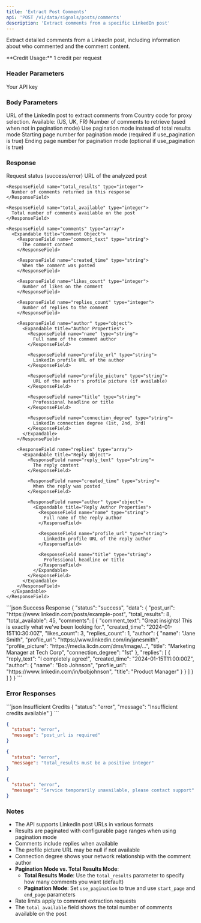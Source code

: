 ```yaml
---
title: 'Extract Post Comments'
api: 'POST /v1/data/signals/posts/comments'
description: 'Extract comments from a specific LinkedIn post'
---
```


Extract detailed comments from a LinkedIn post, including information about who commented and the comment content.

<Note>
  **Credit Usage:** 1 credit per request
</Note>

### Header Parameters

<ParamField header="x-api-key" type="string" required>
  Your API key
</ParamField>

### Body Parameters

<ParamField body="post_url" type="string" required>
  URL of the LinkedIn post to extract comments from
</ParamField>

<ParamField body="proxy_country" type="string" default="FR">
  Country code for proxy selection. Available: (US, UK, FR)
</ParamField>

<ParamField body="total_results" type="integer" default="10">
  Number of comments to retrieve (used when not in pagination mode)
</ParamField>

<ParamField body="use_pagination" type="boolean" default="false">
  Use pagination mode instead of total results mode
</ParamField>

<ParamField body="start_page" type="integer">
  Starting page number for pagination mode (required if use_pagination is true)
</ParamField>

<ParamField body="end_page" type="integer">
  Ending page number for pagination mode (optional if use_pagination is true)
</ParamField>

### Response

<ResponseField name="status" type="string">
  Request status (success/error)
</ResponseField>

<ResponseField name="data" type="object">
  <Expandable title="Properties">
    <ResponseField name="post_url" type="string">
      URL of the analyzed post
    </ResponseField>

    <ResponseField name="total_results" type="integer">
      Number of comments returned in this response
    </ResponseField>

    <ResponseField name="total_available" type="integer">
      Total number of comments available on the post
    </ResponseField>

    <ResponseField name="comments" type="array">
      <Expandable title="Comment Object">
        <ResponseField name="comment_text" type="string">
          The comment content
        </ResponseField>

        <ResponseField name="created_time" type="string">
          When the comment was posted
        </ResponseField>

        <ResponseField name="likes_count" type="integer">
          Number of likes on the comment
        </ResponseField>

        <ResponseField name="replies_count" type="integer">
          Number of replies to the comment
        </ResponseField>

        <ResponseField name="author" type="object">
          <Expandable title="Author Properties">
            <ResponseField name="name" type="string">
              Full name of the comment author
            </ResponseField>

            <ResponseField name="profile_url" type="string">
              LinkedIn profile URL of the author
            </ResponseField>

            <ResponseField name="profile_picture" type="string">
              URL of the author's profile picture (if available)
            </ResponseField>

            <ResponseField name="title" type="string">
              Professional headline or title
            </ResponseField>

            <ResponseField name="connection_degree" type="string">
              LinkedIn connection degree (1st, 2nd, 3rd)
            </ResponseField>
          </Expandable>
        </ResponseField>

        <ResponseField name="replies" type="array">
          <Expandable title="Reply Object">
            <ResponseField name="reply_text" type="string">
              The reply content
            </ResponseField>

            <ResponseField name="created_time" type="string">
              When the reply was posted
            </ResponseField>

            <ResponseField name="author" type="object">
              <Expandable title="Reply Author Properties">
                <ResponseField name="name" type="string">
                  Full name of the reply author
                </ResponseField>

                <ResponseField name="profile_url" type="string">
                  LinkedIn profile URL of the reply author
                </ResponseField>

                <ResponseField name="title" type="string">
                  Professional headline or title
                </ResponseField>
              </Expandable>
            </ResponseField>
          </Expandable>
        </ResponseField>
      </Expandable>
    </ResponseField>
  </Expandable>
</ResponseField>

<ResponseExample>
```json Success Response
{
  "status": "success",
  "data": {
    "post_url": "https://www.linkedin.com/posts/example-post",
    "total_results": 8,
    "total_available": 45,
    "comments": [
      {
        "comment_text": "Great insights! This is exactly what we've been looking for.",
        "created_time": "2024-01-15T10:30:00Z",
        "likes_count": 3,
        "replies_count": 1,
        "author": {
          "name": "Jane Smith",
          "profile_url": "https://www.linkedin.com/in/janesmith",
          "profile_picture": "https://media.licdn.com/dms/image/...",
          "title": "Marketing Manager at Tech Corp",
          "connection_degree": "1st"
        },
        "replies": [
          {
            "reply_text": "I completely agree!",
            "created_time": "2024-01-15T11:00:00Z",
            "author": {
              "name": "Bob Johnson",
              "profile_url": "https://www.linkedin.com/in/bobjohnson",
              "title": "Product Manager"
            }
          }
        ]
      }
    ]
  }
}
```
</ResponseExample>

### Error Responses

<ResponseExample>
```json Insufficient Credits
{
  "status": "error",
  "message": "Insufficient credits available"
}
```

```json Invalid Post URL
{
  "status": "error",
  "message": "post_url is required"
}
```

```json Invalid Parameters
{
  "status": "error",
  "message": "total_results must be a positive integer"
}
```

```json Service Unavailable
{
  "status": "error",
  "message": "Service temporarily unavailable, please contact support"
}
```
</ResponseExample>

### Notes

- The API supports LinkedIn post URLs in various formats
- Results are paginated with configurable page ranges when using pagination mode
- Comments include replies when available
- The profile picture URL may be null if not available
- Connection degree shows your network relationship with the comment author
- **Pagination Mode vs. Total Results Mode**:
  - **Total Results Mode**: Use the `total_results` parameter to specify how many comments you want (default)
  - **Pagination Mode**: Set `use_pagination` to true and use `start_page` and `end_page` parameters
- Rate limits apply to comment extraction requests
- The `total_available` field shows the total number of comments available on the post 